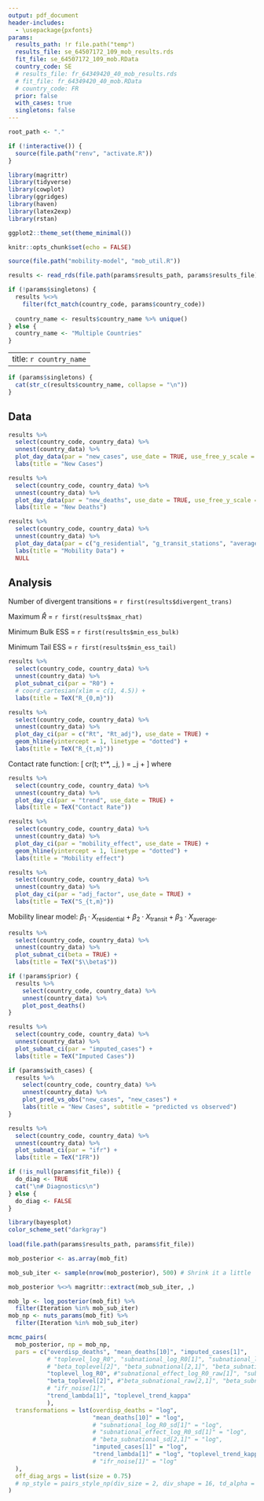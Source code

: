```yaml
---
output: pdf_document
header-includes:
  - \usepackage{pxfonts} 
params:
  results_path: !r file.path("temp")
  results_file: se_64507172_109_mob_results.rds
  fit_file: se_64507172_109_mob.RData
  country_code: SE 
  # results_file: fr_64349420_40_mob_results.rds 
  # fit_file: fr_64349420_40_mob.RData 
  # country_code: FR 
  prior: false 
  with_cases: true 
  singletons: false
---
```


```r
root_path <- "."

if (!interactive()) {
  source(file.path("renv", "activate.R"))
}

library(magrittr)
library(tidyverse)
library(cowplot)
library(ggridges)
library(haven)
library(latex2exp)
library(rstan)

ggplot2::theme_set(theme_minimal())

knitr::opts_chunk$set(echo = FALSE)
```

```r
source(file.path("mobility-model", "mob_util.R"))
```

```r
results <- read_rds(file.path(params$results_path, params$results_file))

if (!params$singletons) {
  results %<>% 
    filter(fct_match(country_code, params$country_code))
  
  country_name <- results$country_name %>% unique()
} else {
  country_name <- "Multiple Countries"
}
```

---
title: `r country_name`
---

```r
if (params$singletons) {
  cat(str_c(results$country_name, collapse = "\n"))
}
```

## Data



```r
results %>%
  select(country_code, country_data) %>% 
  unnest(country_data) %>% 
  plot_day_data(par = "new_cases", use_date = TRUE, use_free_y_scale = TRUE, use_bar = TRUE)  +
  labs(title = "New Cases") 
```

```r
results %>%
  select(country_code, country_data) %>% 
  unnest(country_data) %>% 
  plot_day_data(par = "new_deaths", use_date = TRUE, use_free_y_scale = TRUE, use_bar = TRUE)  +
  labs(title = "New Deaths") 
```

```r
results %>% 
  select(country_code, country_data) %>% 
  unnest(country_data) %>% 
  plot_day_data(par = c("g_residential", "g_transit_stations", "average_mob"), use_date = TRUE) +
  labs(title = "Mobility Data") +
  NULL
```

## Analysis

Number of divergent transitions = `r first(results$divergent_trans)`

Maximum $\hat{R}$ = `r first(results$max_rhat)`

Minimum Bulk ESS = `r first(results$min_ess_bulk)`

Minimum Tail ESS = `r first(results$min_ess_tail)`

```r
results %>% 
  select(country_code, country_data) %>% 
  unnest(country_data) %>% 
  plot_subnat_ci(par = "R0") + 
  # coord_cartesian(xlim = c(1, 4.5)) +
  labs(title = TeX("R_{0,m}"))
```

```r
results %>% 
  select(country_code, country_data) %>% 
  unnest(country_data) %>% 
  plot_day_ci(par = c("Rt", "Rt_adj"), use_date = TRUE) +
  geom_hline(yintercept = 1, linetype = "dotted") +
  labs(title = TeX("R_{t,m}")) 
```

Contact rate function: \[ cr(t; t^*, \lambda_j, \kappa) = \lambda_j + \frac{1 - \lambda_j}{1 + \exp(\kappa (t - t^*))} \]
where 
\begin{align*}
\lambda_j &\sim \mathtt{Beta}(3, 1) \\
\kappa &\sim \mathtt{NegHalfNormal}(0, 1).
\end{align*}

```r
results %>% 
  select(country_code, country_data) %>% 
  unnest(country_data) %>% 
  plot_day_ci(par = "trend", use_date = TRUE) +
  labs(title = TeX("Contact Rate")) 
```

```r
results %>% 
  select(country_code, country_data) %>% 
  unnest(country_data) %>% 
  plot_day_ci(par = "mobility_effect", use_date = TRUE) +
  geom_hline(yintercept = 1, linetype = "dotted") +
  labs(title = "Mobility effect") 
```

```r
results %>% 
  select(country_code, country_data) %>% 
  unnest(country_data) %>% 
  plot_day_ci(par = "adj_factor", use_date = TRUE) +
  labs(title = TeX("S_{t,m}")) 
```
Mobility linear model: $\beta_1 \cdot X_\text{residential} + \beta_2 \cdot X_\text{transit} + \beta_3 \cdot X_\text{average}$.

```r
results %>% 
  select(country_code, country_data) %>% 
  unnest(country_data) %>% 
  plot_subnat_ci(beta = TRUE) + 
  labs(title = TeX("$\\beta$"))
```

```r
if (!params$prior) {
  results %>% 
    select(country_code, country_data) %>% 
    unnest(country_data) %>% 
    plot_post_deaths()
}
```

```r
results %>% 
  select(country_code, country_data) %>% 
  unnest(country_data) %>% 
  plot_subnat_ci(par = "imputed_cases") + 
  labs(title = TeX("Imputed Cases"))
```


```r
if (params$with_cases) {
  results %>% 
    select(country_code, country_data) %>% 
    unnest(country_data) %>% 
    plot_pred_vs_obs("new_cases", "new_cases") +
    labs(title = "New Cases", subtitle = "predicted vs observed")
}
```

```r
results %>% 
  select(country_code, country_data) %>% 
  unnest(country_data) %>% 
  plot_subnat_ci(par = "ifr") + 
  labs(title = TeX("IFR"))
```

```r
if (!is_null(params$fit_file)) {
  do_diag <- TRUE
  cat("\n# Diagnostics\n")
} else {
  do_diag <- FALSE
}
```

```r
library(bayesplot)
color_scheme_set("darkgray")
  
load(file.path(params$results_path, params$fit_file))

mob_posterior <- as.array(mob_fit)

mob_sub_iter <- sample(nrow(mob_posterior), 500) # Shrink it a little

mob_posterior %<>% magrittr::extract(mob_sub_iter, ,)

mob_lp <- log_posterior(mob_fit) %>%
  filter(Iteration %in% mob_sub_iter)
mob_np <- nuts_params(mob_fit) %>%
  filter(Iteration %in% mob_sub_iter)
```

```r
mcmc_pairs(
  mob_posterior, np = mob_np,
  pars = c("overdisp_deaths", "mean_deaths[10]", "imputed_cases[1]",
           # "toplevel_log_R0", "subnational_log_R0[1]", "subnational_log_R0_sd[1]",
           # "beta_toplevel[2]", "beta_subnational[2,1]", "beta_subnational_sd[2,1]",
           "toplevel_log_R0", #"subnational_effect_log_R0_raw[1]", "subnational_effect_log_R0_sd[1]",
           "beta_toplevel[2]", #"beta_subnational_raw[2,1]", "beta_subnational_sd[2,1]",
           # "ifr_noise[1]",
           "trend_lambda[1]", "toplevel_trend_kappa"
           ),
  transformations = lst(overdisp_deaths = "log",
                        "mean_deaths[10]" = "log",
                        # "subnational_log_R0_sd[1]" = "log",
                        # "subnational_effect_log_R0_sd[1]" = "log",
                        # "beta_subnational_sd[2,1]" = "log",
                        "imputed_cases[1]" = "log",
                        "trend_lambda[1]" = "log", "toplevel_trend_kappa" = function(kappa) log(-kappa),
                        # "ifr_noise[1]" = "log"
  ),
  off_diag_args = list(size = 0.75)
  # np_style = pairs_style_np(div_size = 2, div_shape = 16, td_alpha = 0.1)
)
```

